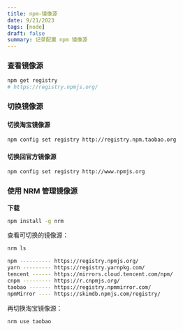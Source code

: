 ```yaml
---
title: npm-镜像源
date: 9/21/2023
tags: [node]
draft: false
summary: 记录配置 npm 镜像源
---
```


### 查看镜像源

```bash
npm get registry
# https://registry.npmjs.org/
```

### 切换镜像源

#### 切换淘宝镜像源

```bash
npm config set registry http://registry.npm.taobao.org
```

#### 切换回官方镜像源

```bash
npm config set registry http://www.npmjs.org
```

### 使用 NRM 管理镜像源

**下载**

```bash
npm install -g nrm
```

查看可切换的镜像源：

```bash
nrm ls

npm ---------- https://registry.npmjs.org/
yarn --------- https://registry.yarnpkg.com/
tencent ------ https://mirrors.cloud.tencent.com/npm/
cnpm --------- https://r.cnpmjs.org/
taobao ------- https://registry.npmmirror.com/
npmMirror ---- https://skimdb.npmjs.com/registry/
```

再切换淘宝镜像源：

```bash
nrm use taobao
```


